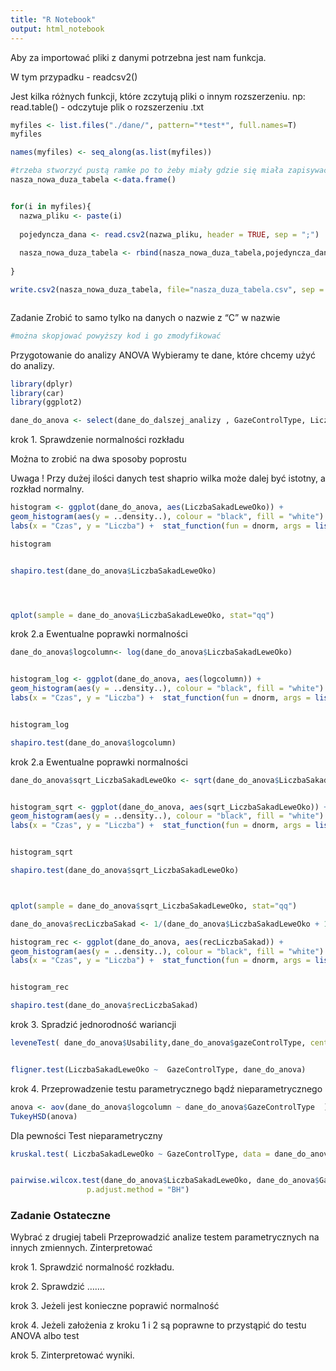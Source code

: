 ---
title: "R Notebook"
output: html_notebook
---








Aby za importować pliki z danymi potrzebna jest nam funkcja.

W tym przypadku - readcsv2()

Jest kilka różnych funkcji, które zczytują pliki o innym rozszerzeniu.
np: read.table() - odczytuje plik o rozszerzeniu .txt



```{r}



myfiles <- list.files("./dane/", pattern="*test*", full.names=T)
myfiles

names(myfiles) <- seq_along(as.list(myfiles))

#trzeba stworzyć pustą ramke po to żeby miały gdzie się miała zapisywać nowa większa tablica danych.
nasza_nowa_duza_tabela <-data.frame()


for(i in myfiles){
  nazwa_pliku <- paste(i)
  
  pojedyncza_dana <- read.csv2(nazwa_pliku, header = TRUE, sep = ";")
  
  nasza_nowa_duza_tabela <- rbind(nasza_nowa_duza_tabela,pojedyncza_dana)
  
}

write.csv2(nasza_nowa_duza_tabela, file="nasza_duza_tabela.csv", sep = ";")



```

Zadanie
Zrobić to samo tylko na danych o nazwie  z "C" w nazwie

```{r}

#można skopjować powyższy kod i go zmodyfikować


```




Przygotowanie do analizy ANOVA
Wybieramy te dane, które chcemy użyć do analizy.



```{r}

library(dplyr)
library(car)
library(ggplot2)

```




```{r}



dane_do_anova <- select(dane_do_dalszej_analizy , GazeControlType, LiczbaSakadLeweOko)


```




krok 1. Sprawdzenie normalności rozkładu

Można to zrobić na dwa sposoby poprostu 

Uwaga ! Przy dużej ilości danych test shaprio wilka może dalej być istotny, a rozkład normalny.

```{r}

histogram <- ggplot(dane_do_anova, aes(LiczbaSakadLeweOko)) +
geom_histogram(aes(y = ..density..), colour = "black", fill = "white") +
labs(x = "Czas", y = "Liczba") +  stat_function(fun = dnorm, args = list(mean = mean(dane_do_anova$LiczbaSakadLeweOko, na.rm = TRUE), sd = sd(dane_do_anova$LiczbaSakadLeweOko, na.rm = TRUE)), colour = "black", size = 1)

histogram


shapiro.test(dane_do_anova$LiczbaSakadLeweOko)




qplot(sample = dane_do_anova$LiczbaSakadLeweOko, stat="qq")


```



krok 2.a Ewentualne poprawki normalności
```{r}

dane_do_anova$logcolumn<- log(dane_do_anova$LiczbaSakadLeweOko)


histogram_log <- ggplot(dane_do_anova, aes(logcolumn)) +
geom_histogram(aes(y = ..density..), colour = "black", fill = "white") +
labs(x = "Czas", y = "Liczba") +  stat_function(fun = dnorm, args = list(mean = mean(dane_do_anova$logcolumn, na.rm = TRUE), sd = sd(dane_do_anova$logcolumn, na.rm = TRUE)), colour = "black", size = 1)


histogram_log

shapiro.test(dane_do_anova$logcolumn)


```

krok 2.a Ewentualne poprawki normalności

```{r}

dane_do_anova$sqrt_LiczbaSakadLeweOko <- sqrt(dane_do_anova$LiczbaSakadLeweOko) 


histogram_sqrt <- ggplot(dane_do_anova, aes(sqrt_LiczbaSakadLeweOko)) +
geom_histogram(aes(y = ..density..), colour = "black", fill = "white") +
labs(x = "Czas", y = "Liczba") +  stat_function(fun = dnorm, args = list(mean = mean(dane_do_anova$sqrt_LiczbaSakadLeweOko, na.rm = TRUE), sd = sd(dane_do_anova$sqrt_LiczbaSakadLeweOko, na.rm = TRUE)), colour = "black", size = 1)


histogram_sqrt

shapiro.test(dane_do_anova$sqrt_LiczbaSakadLeweOko)



qplot(sample = dane_do_anova$sqrt_LiczbaSakadLeweOko, stat="qq")


```


```{r}


dane_do_anova$recLiczbaSakad <- 1/(dane_do_anova$LiczbaSakadLeweOko + 1)

histogram_rec <- ggplot(dane_do_anova, aes(recLiczbaSakad)) +
geom_histogram(aes(y = ..density..), colour = "black", fill = "white") +
labs(x = "Czas", y = "Liczba") +  stat_function(fun = dnorm, args = list(mean = mean(dane_do_anova$recLiczbaSakad, na.rm = TRUE), sd = sd(dane_do_anova$recLiczbaSakad, na.rm = TRUE)), colour = "black", size = 1)


histogram_rec

shapiro.test(dane_do_anova$recLiczbaSakad)


```



krok 3. Spradzić jednorodność wariancji
```{r}

leveneTest( dane_do_anova$Usability,dane_do_anova$gazeControlType, center = median)


fligner.test(LiczbaSakadLeweOko ~  GazeControlType, dane_do_anova)


```




krok 4. Przeprowadzenie testu parametrycznego bądź nieparametrycznego
```{r}



anova <- aov(dane_do_anova$logcolumn ~ dane_do_anova$GazeControlType  )
TukeyHSD(anova)


```



Dla pewności Test nieparametryczny
```{r}

kruskal.test( LiczbaSakadLeweOko ~ GazeControlType, data = dane_do_anova)


pairwise.wilcox.test(dane_do_anova$LiczbaSakadLeweOko, dane_do_anova$GazeControlType,
                 p.adjust.method = "BH")

```





### Zadanie Ostateczne


Wybrać z drugiej tabeli 
Przeprowadzić analize testem parametrycznych na  innych zmiennych. Zinterpretować 


krok 1. Sprawdzić normalność rozkładu.

krok 2. Sprawdzić .......

krok 3. Jeżeli jest konieczne poprawić normalność

krok 4. Jeżeli założenia z kroku 1 i 2 są poprawne to przystąpić do testu ANOVA albo test 

krok 5. Zinterpretować wyniki. 















